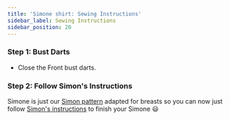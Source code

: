 ```yaml
---
title: 'Simone shirt: Sewing Instructions'
sidebar_label: Sewing Instructions
sidebar_position: 20
---
```


### Step 1: Bust Darts

- Close the Front bust darts.

### Step 2: Follow Simon's Instructions

Simone is just our [Simon pattern](https://freesewing.org/designs/simon/)
adapted for breasts so you can now just follow [Simon's
instructions](/docs/designs/simon/instructions) to finish your Simone :smiley:
